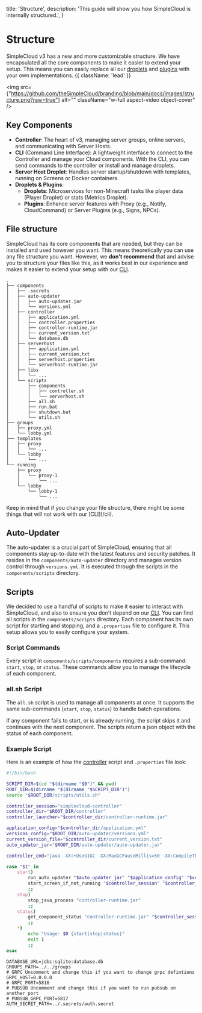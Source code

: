 
  title: 'Structure',
  description:
    'This guide will show you how SimpleCloud is internally structured.',
}

# Structure

SimpleCloud v3 has a new and more customizable structure. We have encapsulated all the core components to make it easier to extend your setup. This means you can easily replace all our [droplets](/droplet) and [plugins](/plugin) with your own implementations. {{ className: 'lead' }}

<img
    src={"https://github.com/theSimpleCloud/branding/blob/main/docs/images/structure.png?raw=true"}
    alt=""
    className="w-full aspect-video object-cover"
/>

## Key Components
- **Controller**: The heart of v3, managing server groups, online servers, and communicating with Server Hosts.
- **CLI** (Command Line Interface): A lightweight interface to connect to the Controller and manage your Cloud components. With the CLI, you can send commands to the controller or install and manage droplets.
- **Server Host Droplet**: Handles server startup/shutdown with templates, running on Screens or Docker containers.
- **Droplets & Plugins**:
  - **Droplets**: Microservices for non-Minecraft tasks like player data (Player Droplet) or stats (Metrics Droplet).
  - **Plugins**: Enhance server features with Proxy (e.g., Notify, CloudCommand) or Server Plugins (e.g., Signs, NPCs).

## File structure

SimpleCloud has its core components that are needed, but they can be installed and used however you want. This means theoretically you can use any file structure you want. However, we **don't recommend** that and advise you to structure your files like this, as it works best in our experience and makes it easier to extend your setup with our [CLI](/cli).

```
.
├── components
│   ├── .secrets
│   ├── auto-updater
│   │   ├── auto-updater.jar
│   │   └── versions.yml
│   ├── controller
│   │   ├── application.yml
│   │   ├── controller.properties
│   │   ├── controller-runtime.jar
│   │   ├── current_version.txt
│   │   └── database.db
│   ├── serverhost
│   │   ├── application.yml
│   │   ├── current_version.txt
│   │   ├── serverhost.properties
│   │   └── serverhost-runtime.jar
│   ├── libs
│   │   └── ...
│   └── scripts
│       ├── components
│       │   ├── controller.sh
│       │   └── serverhost.sh
│       ├── all.sh
│       ├── run.bat
│       ├── shutdown.bat
│       └── utils.sh
├── groups
│   ├── proxy.yml
│   └── lobby.yml
├── templates
│   ├── proxy
│   │   └── ...
│   └── lobby
│       └── ...
└── running
    ├── proxy
    │   └── proxy-1
    │       └── ...
    └── lobby
        └── lobby-1
            └── ...
```

<Note>
    Keep in mind that if you change your file structure, there might be some things that will not work with our [CLI](/cli).
</Note>

## Auto-Updater

The auto-updater is a crucial part of SimpleCloud, ensuring that all components stay up-to-date with the latest features and security patches. It resides in the `components/auto-updater` directory and manages version control through `versions.yml`. It is executed through the scripts in the `components/scripts` directory.

## Scripts

We decided to use a handful of scripts to make it easier to interact with SimpleCloud, and also to ensure you don't depend on our [CLI](/cli). You can find all scripts in the `components/scripts` directory. Each component has its own script for starting and stopping, and a `.properties` file to configure it. This setup allows you to easily configure your system.

### Script Commands

Every script in `components/scripts/components` requires a sub-command: `start`, `stop`, or `status`. These commands allow you to manage the lifecycle of each component.

### all.sh Script

The `all.sh` script is used to manage all components at once. It supports the same sub-commands (`start`, `stop`, `status`) to handle batch operations.

If any component fails to start, or is already running, the script skips it and continues with the next component. The scripts return a json object with the status of each component.

### Example Script

Here is an example of how the [controller](/controller) script and `.properties` file look:

```bash {{title: "components/scripts/components/controller.sh"}}
#!/bin/bash

SCRIPT_DIR=$(cd "$(dirname "$0")" && pwd)
ROOT_DIR=$(dirname "$(dirname "$SCRIPT_DIR")")
source "$ROOT_DIR/scripts/utils.sh"

controller_session="simplecloud-controller"
controller_dir="$ROOT_DIR/controller"
controller_launcher="$controller_dir/controller-runtime.jar"

application_config="$controller_dir/application.yml"
versions_config="$ROOT_DIR/auto-updater/versions.yml"
current_version_file="$controller_dir/current_version.txt"
auto_updater_jar="$ROOT_DIR/auto-updater/auto-updater.jar"

controller_cmd="java -XX:+UseG1GC -XX:MaxGCPauseMillis=50 -XX:CompileThreshold=100 -XX:+UnlockExperimentalVMOptions -XX:+UseCompressedOops -Xmx512m -Xms256m -jar $controller_launcher"

case "$1" in
    start)
        run_auto_updater "$auto_updater_jar" "$application_config" "$versions_config" "$current_version_file" "dev" "true"
        start_screen_if_not_running "$controller_session" "$controller_dir" "$controller_cmd"
        ;;
    stop)
        stop_java_process "controller-runtime.jar"
        ;;
    status)
        get_component_status "controller-runtime.jar" "$controller_session" "$application_config" "$current_version_file"
        ;;
    *)
        echo "Usage: $0 {start|stop|status}"
        exit 1
        ;;
esac
```

```properties {{title: "components/controller/controller.properties"}}
DATABASE_URL=jdbc:sqlite:database.db
GROUPS_PATH=../../groups
# GRPC Uncomment and change this if you want to change grpc defintions
GRPC_HOST=0.0.0.0
# GRPC_PORT=5816
# PUBSUB Uncomment and change this if you want to run pubsub on another port
# PUBSUB_GRPC_PORT=5817
AUTH_SECRET_PATH=../.secrets/auth.secret
```
